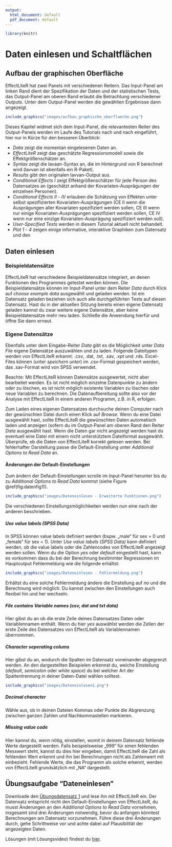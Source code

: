 ```yaml
---
output:
  html_document: default
  pdf_document: default
---
```

```r
library(knitr)
```

# Daten einlesen und Schaltflächen {#Einlesen_Schaltflächen}

## Aufbau der graphischen Oberfläche
EffectLiteR hat zwei Panels mit verschiedenen Reitern. Das Input-Panel am linken Rand dient der Spezifikation der Daten und der statistischen Tests, das Output-Panel am oberen Rand erlaubt die Betrachtung verschiedener Outputs. Unter dem Output-Panel werden die gewählten Ergebnisse dann angezeigt.  
  
```r
include_graphics("images/aufbau_graphische_oberflaeche.png")
```

Dieses Kapitel widmet sich dem Input-Panel, die relevantesten Reiter des Output-Panels werden im Laufe des Tutorials nach und nach eingeführt, hier nur in Kürze für den besseren Überblick:

* *Data* zeigt die momentan eingelesenen Daten an. 
* *EffectLiteR* zeigt das geschätzte Regressionsmodell sowie die Effektgrößenschätzer an.
* *Syntax* zeigt die lavaan-Syntax an, die im Hintergrund von R berechnet wird (lavvan ist ebenfalls ein R-Paket). 
* *Results* gibt den originalen lavvan-Output aus.
* *Conditional Effects I* zeigt Effektgrößenschätzer für jede Person des Datensatzes an (geschätzt anhand der Kovariaten-Ausprägungen der einzelnen Personen).
* *Conditional Effects II* - *IV* erlauben die Schätzung von Effekten unter selbst spezifizierten Kovariaten-Ausprägungen (CE II wenn die Ausprägungen aller Kovariaten spezifiziert werden sollen, CE III wenn nur einige Kovariaten-Ausprägungen spezifiziert werden sollen, CE IV wenn nur eine einzige Kovariaten-Ausprägung spezifiziert werden soll).
* *User-Specified Tests* werden in diesem Tutorial aktuell nicht behandelt.
* *Plot 1* - *4* zeigen einige informative, interaktive Graphiken zum Datensatz und den 
 


## Daten einlesen
### Beispieldatensätze
EffectLiteR hat verschiedene Beispieldatensätze integriert, an denen Funktionen des Programmes getestet werden können. Die Beispieldatensätze können im Input-Panel unter dem Reiter *Data* durch Klick auf *choose example data* ausgewählt und geladen werden. Ist ein Datensatz geladen beziehen sich auch alle durchgeführten Tests auf diesen Datensatz.
Hast du in der aktuellen Sitzung bereits einen eigene Datensatz geladen kannst du zwar weitere eigene Datensätze, aber keine Beispieldatensätze mehr neu laden. Schließe die Anwendung hierfür und öffne Sie dann erneut.

### Eigene Datensätze
Ebenfalls unter dem Eingabe-Reiter *Data* gibt es die Möglichkeit unter *Data File* eigene Datensätze auszuwählen und zu laden. Folgende Dateitypen werden von EffectLiteR erkannt: .csv, .dat, .txt, .sav, .xpt und .rds.
Excel-Files können (unter *speichern unter*) im .csv-Format gespeichert werden, das .sav-Format wird von SPSS verwendet.

Beachte: Mit EffectLiteR können Datensätze ausgewertet, nicht aber bearbeitet werden. Es ist nicht möglich einzelne Datenpunkte zu ändern oder zu löschen, es ist nicht möglich existente Variablen zu löschen oder neue Variablen zu berechnen. Die Datenaufbereitung sollte also vor der Analyse mit EffectLiteR in einem anderen Programm, z.B. in R, erfolgen. 

Zum Laden eines eigenen Datensatzes durchsuche deinen Computer nach der gewünschten Datei durch einen Klick auf *Browse*.  Wenn du eine Datei ausgewählt hast, sollte EffectLiteR die gewünschten Daten automatisch laden und anzeigen (sofern du im Output-Panel am oberen Rand den Reiter *Data* ausgewählt hast. Wenn die Daten gar nicht angezeigt werden hast du eventuell eine Datei mit einem nicht unterstütztem Dateiformat ausgewählt.
Überprüfe, ob die Daten von EffectLiteR korrekt gelesen werden. Bei fehlerhafter Darstellung  passe die Default-Einstellung unter *Additional Options to Read Data* an.

#### Änderungen der Default-Einstellungen
Zum ändern der Default-Einstellungen scrolle im Input-Panel herunter bis du zu *Additional Options to Read Data* kommst (siehe Figure \@ref(fig:datenfig1)).   

```r
include_graphics("images/Dateneinlesen - Erweiterte Funktionen.png")
```
Die verschiedenen Einstellungsmöglichkeiten werden nun eine nach der anderen beschrieben.

##### Use value labels (SPSS Data)
In SPSS können value labels definiert werden (bspw. „male“ für sex = 0 und „female“ für sex = 1). Unter *Use value labels (SPSS Data)* kann definiert werden, ob die value labels oder die Zahlencodes von EffectLiteR angezeigt werden sollen. Wenn du die Option *yes* oder *default* eingestellt hast, kann es vorkommen dass du bei der Berechnung bestimmter Regressionen im Hauptoutput Fehlermeldung wie die folgende erhältst:

```r
include_graphics("images/Dateneinlesen - Fehlermeldung.png")
```
  
Erhältst du eine solche Fehlermeldung ändere die Einstellung auf *no* und die Berechnung wird möglich. Du kannst zwischen den Einstellungen auch flexibel hin und her wechseln.

##### File contains Variable names (csv, dat and txt data)
Hier gibst du an ob die erste Zeile deines Datensatzes Daten oder Variablennamen enthält. Wenn du hier *yes* auswählst werden die Zellen der erste Zeile des Datensatzes von EffectLiteR als Variablennamen übernommen.

##### Character seperating colums
Hier gibst du an, wodurch die Spalten im Datensatz voneinander abgegrenzt werden. An den dargestellten Beispielen erkennst du, welche Einstellung (*default*, *semicolon* oder *white space*) du bei welcher Art der Spaltentrennung in deiner Daten-Datei wählen solltest. 
```r
include_graphics("images/Dateneinlesen1.png")
```

##### Decimal character
Wähle aus, ob in deinen Dateien Kommas oder Punkte die Abgrenzung zwischen ganzen Zahlen und Nachkommastellen markieren.

##### Missing value code
Hier kannst du, wenn nötig, einstellen, womit in deinem Datensatz fehlende Werte dargestellt werden. Falls beispielsweise „999“ für einen fehlenden Messwert steht, kannst du dies hier eingeben, damit EffectLiteR die Zahl als fehlenden Wert erkennt und ihn bei Berechnungen nicht als Zahlenwert mit einbezieht. Fehlende Werte, die das Programm als solche erkennt, werden von EffectLiteR grundsätzlich mit „NA“ dargestellt.  

## Übungsaufgabe "Dateneinlesen"
Downloade den [Übungsdatensatz 1](../Datensätze/EffectLiteR_Tutorial_Übungsdatensatz1.csv) und lese ihn mit EffectLiteR ein. Der Datensatz entspricht nicht den Default-Einstellungen von EffectLiteR, du musst Änderungen an den *Additional Options to Read Data* vornehmen, insgesamt sind drei Änderungen notwendig, bevor du anfangen könntest Berechnungen am Datensatz vorzunehmen. Führe diese drei Änderungen durch, gehe Schrittweise vor und achte dabei auf Plausibilität der angezeigten Daten.

Lösungen (mit Lösungsvideo) findest du [hier](#lösungen).




